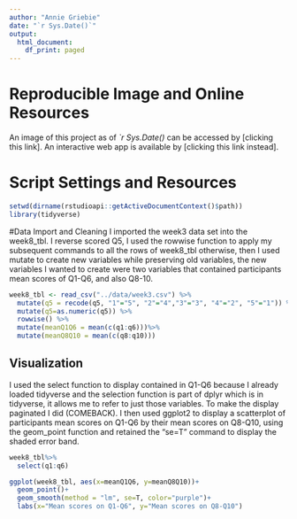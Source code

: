 ```yaml
---
author: "Annie Griebie"
date: "`r Sys.Date()`"
output: 
  html_document:
    df_print: paged
---
```


# Reproducible Image and Online Resources
An image of this project as of *`r Sys.Date()* can be accessed by [clicking this link].
An interactive web app is available by [clicking this link instead].


# Script Settings and Resources
```r
setwd(dirname(rstudioapi::getActiveDocumentContext()$path))
library(tidyverse)
```

#Data Import and Cleaning 
I imported the week3 data set into the week8_tbl. I reverse scored Q5, I used the rowwise function to apply my subsequent commands to all the rows of  week8_tbl otherwise, then I used mutate to create new variables while preserving old variables, the new variables I wanted to create were two variables that contained participants mean scores of Q1-Q6, and also Q8-10. 
```r
week8_tbl <- read_csv("../data/week3.csv") %>%
  mutate(q5 = recode(q5, "1"="5", "2"="4","3"="3", "4"="2", "5"="1")) %>% 
  mutate(q5=as.numeric(q5)) %>%
  rowwise() %>%
  mutate(meanQ1Q6 = mean(c(q1:q6)))%>%
  mutate(meanQ8Q10 = mean(c(q8:q10)))
```


## Visualization
I used the select function to display contained in Q1-Q6 because I already loaded tidyverse and the selection function is part of dplyr which is in tidyverse, it allows me to refer to just those variables. To make the display paginated I did (COMEBACK). I then used ggplot2 to display a scatterplot of participants mean scores on Q1-Q6 by their mean scores on Q8-Q10, using the geom_point function and retained the "se=T" command to display the shaded error band.
```r
week8_tbl%>%
  select(q1:q6)

ggplot(week8_tbl, aes(x=meanQ1Q6, y=meanQ8Q10))+
  geom_point()+
  geom_smooth(method = "lm", se=T, color="purple")+
  labs(x="Mean scores on Q1-Q6", y="Mean scores on Q8-Q10")
```
